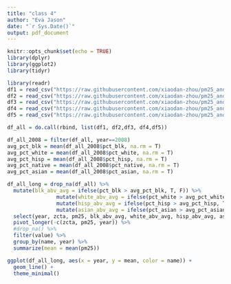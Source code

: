 ```yaml
---
title: "class 4"
author: "Eva Jason"
date: "`r Sys.Date()`"
output: pdf_document
---
```


```r
knitr::opts_chunk$set(echo = TRUE)
library(dplyr)
library(ggplot2)
library(tidyr)
```


```r
library(readr)
df1 = read_csv("https://raw.githubusercontent.com/xiaodan-zhou/pm25_and_disparity/refs/heads/main/data/data_part1.csv")
df2 = read_csv("https://raw.githubusercontent.com/xiaodan-zhou/pm25_and_disparity/refs/heads/main/data/data_part2.csv")
df3 = read_csv("https://raw.githubusercontent.com/xiaodan-zhou/pm25_and_disparity/refs/heads/main/data/data_part3.csv")
df4 = read_csv("https://raw.githubusercontent.com/xiaodan-zhou/pm25_and_disparity/refs/heads/main/data/data_part4.csv")
df5 = read_csv("https://raw.githubusercontent.com/xiaodan-zhou/pm25_and_disparity/refs/heads/main/data/data_part5.csv")

df_all = do.call(rbind, list(df1, df2,df3, df4,df5))
```

```r
df_all_2008 = filter(df_all, year==2008)
avg_pct_blk = mean(df_all_2008$pct_blk, na.rm = T)
avg_pct_white = mean(df_all_2008$pct_white, na.rm = T)
avg_pct_hisp = mean(df_all_2008$pct_hisp, na.rm = T)
avg_pct_native = mean(df_all_2008$pct_native, na.rm = T)
avg_pct_asian = mean(df_all_2008$pct_asian, na.rm = T)

df_all_long = drop_na(df_all) %>%
  mutate(blk_abv_avg = ifelse(pct_blk > avg_pct_blk, T, F)) %>%
                mutate(white_abv_avg = ifelse(pct_white > avg_pct_white, T, F)) %>%
                mutate(hisp_abv_avg = ifelse(pct_hisp > avg_pct_hisp, T, F)) %>%
                mutate(asian_abv_avg = ifelse(pct_asian > avg_pct_asian, T, F)) %>%
  select(year, zcta, pm25, blk_abv_avg, white_abv_avg, hisp_abv_avg, asian_abv_avg) %>%
  pivot_longer(-c(zcta, pm25, year)) %>%
  #drop_na() %>%
  filter(value) %>%
  group_by(name, year) %>%
  summarize(mean = mean(pm25))
```

```r
ggplot(df_all_long, aes(x = year, y = mean, color = name)) +
  geom_line() +
  theme_minimal()
```


```r

```



```r

```




